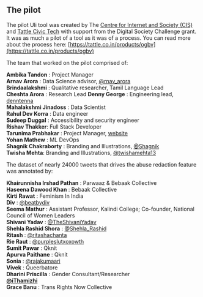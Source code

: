 
## The pilot

The pilot Uli tool was created by The [Centre for Internet and Society (CIS)](https://cis-india.org/) and [Tattle Civic Tech](https://tattle.co.in/) with support from the Digital Society Challenge grant. It was as much a pilot of a tool as it was of a process. You can read more about the process here: [https://tattle.co.in/products/ogbv](https://tattle.co.in/products/ogbv)

The team that worked on the pilot comprised of:

  **Ambika Tandon** : Project Manager  
  **Arnav Arora** : Data Science advisor, [@rnav_arora](https://twitter.com/rnav_arora)  
  **Brindaalakshmi** : Qualitative researcher, Tamil Language Lead  
  **Cheshta Arora** : Research Lead
  **Denny George** : Engineering lead, [denntenna](https://denntenna.github.io/)  
  **Mahalakshmi Jinadoss** : Data Scientist  
  **Rahul Dev Korra** : Data engineer  
  **Sudeep Duggal** : Accessibility and security engineer  
  **Rishav Thakker**: Full Stack Developer  
  **Tarunima Prabhakar** : Project Manager, [website](https://tarunima.com)  
  **Yohan Mathew** : ML DevOps  
  **Shagnik Chakraborty** : Branding and Illustrations, [@Shagnik](https://instagram.com/shagnik__)  
  **Twisha Mehta**: Branding and Illustrations, [@twishamehta13](https://twitter.com/twishamehta13)

The dataset of nearly 24000 tweets that drives the abuse redaction feature was annotated by:

  **Khairunnisha Irshad Pathan** : Parwaaz & Bebaak Collective  
  **Haseena Dawood Khan** : Bebaak Collective  
  **Kirti Rawat** : Feminism In India  
  **Div** : [@beatbydiv](https://twitter.com/beatbydiv)  
  **Seema Mathur** : Assistant Professor, Kalindi College; Co-founder, National Council of Women Leaders  
  **Shivani Yadav** : [@TheShivaniYadav](https://twitter.com/TheShivaniYadav)  
  **Shehla Rashid Shora** : [@Shehla_Rashid](https://twitter.com/Shehla_Rashid)  
  **Ritash** : [@ritashachanta](https://www.instagram.com/ritashachanta/)  
  **Rie Raut** : [@purpleslutxoxowth](https://twitter.com/purpleslutxoxowth)  
  **Sumit Pawar** : Qknit  
  **Apurva Paithane** : Qknit  
  **Sonia** : [@rajakumaari](https://twitter.com/rajakumaari)  
  **Vivek** : Queerbatore  
  **Dharini Priscilla** : Gender Consultant/Researcher  
  **[@iThamizhi](https://twitter.com/iThamizhi)**  
  **Grace Banu** : Trans Rights Now Collective
